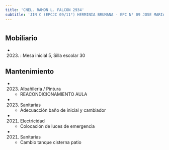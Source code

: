 ```yaml
---
title: 'CNEL. RAMON L. FALCON 2934'
subtitle: 'JIN C (EPCJC 09/11°) HERMINIA BRUMANA - EPC N° 09 JOSE MARIA PAZ - ESEA EN DANZA RAMICONE CURSO VOCACIONAL DE FOLKLORE N° 11'
---
```


#


## Mobiliario

*  (2023) : Mesa inicial 5, Silla escolar 30 





## Mantenimiento

*  (2023) Albañileria / Pintura 
    + REACONDICIONAMIENTO AULA

*  (2023) Sanitarias 
    + Adecuacción baño de inicial y cambiador

*  (2021) Electricidad 
    + Colocación de luces de emergencia

*  (2021) Sanitarias 
    + Cambio tanque cisterna patio



